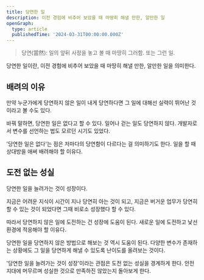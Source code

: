 ```yaml
---
title: 당연한 일
description: 이전 경험에 비추어 보았을 때 마땅히 해낼 만한, 알만한 일
openGraph:
  type: article
  publishedTime: '2024-03-31T00:00:00.000Z'
---
```


> 당연(當然): 일의 앞뒤 사정을 놓고 볼 때 마땅히 그러함. 또는 그런 일.

당연한 일이란, 이전 경험에 비추어 보았을 때 마땅히 해낼 만한, 알만한 일을 의미한다.

## 배려의 이유

만약 누군가에게 당연하지 않은 일이 내게 당연하다면 그 일에 대해선 실력이 뛰어난 것이라고 볼 수도 있다.

바꿔 말하면, 당연한 일은 없다고 할 수 있다. 일어나 걷는 일도 당연하지 않다. 개발자로서 변수를 선언하는 법도 모르던 시기도 있었다.

'당연한 일은 없다'는 점은 저마다의 당연함이 다르다는 걸 의미하기도 한다. 일을 할 때 상대방을 애써 배려해야 할 이유다.

## 도전 없는 성실

당연한 일을 늘려가는 것이 성장이다.

지금은 어려운 지식이 시간이 지나 당연히 아는 것이 되고, 지금은 버거운 업무가 당연히 할 수 있는 것이 되었다면 그때 비로소 성장했다 할 수 있다.

따라서 당연하지 않은 일에 도전하는 건 성장에 도움이 된다. 새로운 일에 도전하고 낯선 환경에 적응해야 할 이유다.

당연한 일을 당연하지 않은 방법으로 해보는 것 역시 도움이 된다. 다양한 변수가 존재하는 상황에도 그 일을 당연하게 해낼 수 있도록 난이도를 올려보는 것이다.

'당연한 일을 늘려가는 것이 성장'이라는 관점은 도전 없는 성실을 경계하게 한다. 안전지대에 머무르며 성실한 것으로 만족하진 않았는지 돌아보게 한다.
